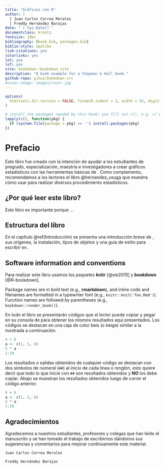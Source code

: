 ```yaml
--- 
title: "Gráficos con R"
author: |
  | Juan Carlos Correa Morales
  | Freddy Hernández Barajas
date: "`r Sys.Date()`"
documentclass: krantz
fontsize: 10pt
bibliography: [book.bib, packages.bib]
biblio-style: apalike
link-citations: yes
colorlinks: yes
lot: yes
lof: yes
site: bookdown::bookdown_site
description: "A book example for a Chapman & Hall book."
github-repo: yihui/bookdown-crc
#cover-image: images/cover.jpg
---
```


```r
options(
  htmltools.dir.version = FALSE, formatR.indent = 2, width = 55, digits = 4
)

# install the packages needed by this book; you fill out c(), e.g. c('ggplot2', 'dplyr')
lapply(c(), function(pkg) {
  if (system.file(package = pkg) == '') install.packages(pkg)
})
```

# Prefacio {-}

Este libro fue creado con la intención de ayudar a los estudiantes de pregrado, especialización, maestría e investigadores a crear gráficos estadísticos con las herramientas básicas de \proglang{R}. Como complemento, recomendamos a los lectores el libro @hernandez_usuga que muestra cómo usar \proglang{R} para realizar diversos procedimiento estadísticos.

## ¿Por qué leer este libro? {-}

Este libro es importante porque ...

## Estructura del libro {-}

En el capítulo \@ref(Introducción) se presenta una introducción breve de \proglang{R}, sus orígenes, la instalación, tipos de objetos y una guía de estilo para escribir en \proglang{R}.

## Software information and conventions {-}

Para realizar este libro usamos los paquetes **knitr**\index{knitr} [@xie2015] y **bookdown**\index{bookdown} [@R-bookdown].

Package names are in bold text (e.g., **rmarkdown**), and inline code and filenames are formatted in a typewriter font (e.g., `knitr::knit('foo.Rmd')`). Function names are followed by parentheses (e.g., `bookdown::render_book()`).

En todo el libro se presentarán códigos que el lector puede copiar y pegar en su consola de \proglang{R} para obtener los mismos resultados aquí presentados. Los códigos se destacan en una caja de color beis (o beige) similar a la mostrada a continuación.

```r
4 + 6
a <- c(1, 5, 6)
5 * a
1:10
```

Los resultados o salidas obtenidos de cualquier código se destacan con dos símbolos de númeral (`##`) al inicio de cada línea o renglón, esto quiere decir que todo lo que inicie con `##` son resultados obtenidos y __NO__ los debe copiar. Abajo se muestran los resultados obtenidos luego de correr el código anterior.

```r
4 + 6
a <- c(1, 5, 6)
5 * a
1:10
```

## Agradecimientos {-}

Agradecemos a nuestros estudiantes, profesores y colegas que han leído el manuscrito y se han tomado el trabajo de escribirnos dándonos sus sugerencias y comentarios para mejorar continuamente este material.

```block2
Juan Carlos Correa Morales 

Freddy Hernández Barajas
```

